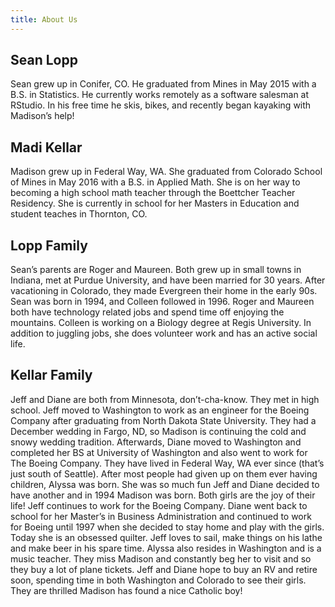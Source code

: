 ```yaml
---
title: About Us
---
```


## Sean Lopp
Sean grew up in Conifer, CO. He graduated from Mines in May 2015 with a B.S. in Statistics. He currently works remotely as a software salesman at RStudio. In his free time he skis, bikes, and recently began kayaking with Madison's help!


## Madi Kellar
Madison grew up in Federal Way, WA. She graduated from Colorado School of Mines in May 2016 with a B.S. in Applied Math. She is on her way to becoming a high school math teacher through the Boettcher Teacher Residency. She is currently in school for her Masters in Education and student teaches in Thornton, CO.

## Lopp Family
Sean's parents are Roger and Maureen. Both grew up in small towns in Indiana, met at Purdue University, and have been married for 30 years. After vacationing in Colorado, they made Evergreen their home in the early 90s. Sean was born in 1994, and Colleen followed in 1996. Roger and Maureen both have technology related jobs and spend time off enjoying the mountains.  Colleen is working on a Biology degree at Regis University.  In addition to juggling jobs, she does volunteer work and has an active social life.



## Kellar Family
Jeff and Diane are both from Minnesota, don't-cha-know.  They met in high school.  Jeff moved to Washington to work as an engineer for the Boeing Company after graduating from North Dakota State University.  They had a December wedding in Fargo, ND, so Madison is continuing the cold and snowy wedding tradition. Afterwards, Diane moved to Washington and completed her BS at University of Washington and also went to work for The Boeing Company.  They have lived in Federal Way, WA ever since (that's just south of Seattle). After most people had given up on them ever having children, Alyssa was born.  She was so much fun Jeff and Diane decided to have another and in 1994 Madison was born.  Both girls are the joy of their life!  Jeff continues to work for the Boeing Company.  Diane went back to school for her Master's in Business Administration and continued to work for Boeing until 1997 when she decided to stay home and play with the girls.  Today she is an obsessed quilter.  Jeff loves to sail, make things on his lathe and make beer in his spare time.  Alyssa also resides in Washington and is a music teacher. They miss Madison and constantly beg her to visit and so they buy a lot of plane tickets. Jeff and Diane hope to buy an RV and retire soon, spending time in both Washington and Colorado to see their girls.  They are thrilled Madison has found a nice Catholic boy! 
